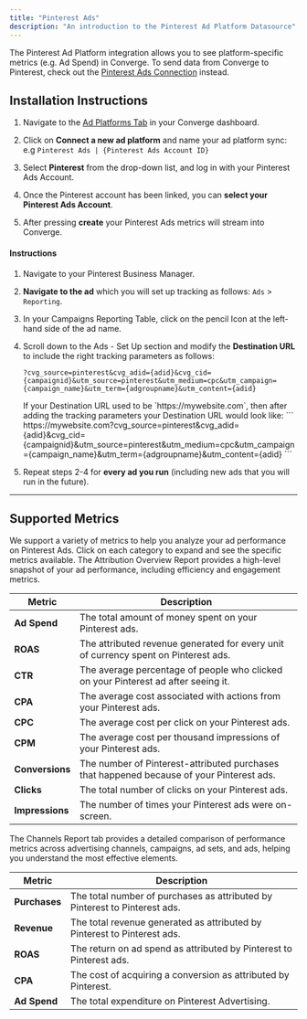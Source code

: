 ```yaml
---
title: "Pinterest Ads"
description: "An introduction to the Pinterest Ad Platform Datasource"
---
```


<Note> The Pinterest Ad Platform integration allows you to see platform-specific metrics (e.g. Ad Spend) in Converge. 
To send data from Converge to Pinterest, check out the [Pinterest Ads Connection](/connections/integrations/pinterest) instead.</Note>

## Installation Instructions

<AccordionGroup >
<Accordion icon="list" title="Installation Instructions">

1. Navigate to the [Ad Platforms Tab](https://app.runconverge.com/-/ad-platforms) in your Converge dashboard.

2. Click on **Connect a new ad platform** and name your ad platform sync: e.g `Pinterest Ads | {Pinterest Ads Account ID}`

3. Select **Pinterest** from the drop-down list, and log in with your Pinterest Ads Account.

4. Once the Pinterest account has been linked, you can **select your Pinterest Ads Account**. 

5. After pressing **create** your Pinterest Ads metrics will stream into Converge.

</Accordion>

<Accordion icon="crosshairs" title="Set up your UTM Tracking Parameters">

#### Instructions 

1. Navigate to your Pinterest Business Manager.

2. **Navigate to the ad** which you will set up tracking as follows: `Ads` > `Reporting`.

3. In your Campaigns Reporting Table, click on the pencil Icon at the left-hand side of the ad name.

4. Scroll down to the Ads - Set Up section and modify the **Destination URL** to include the right tracking parameters as follows:
   ```
   ?cvg_source=pinterest&cvg_adid={adid}&cvg_cid={campaignid}&utm_source=pinterest&utm_medium=cpc&utm_campaign={campaign_name}&utm_term={adgroupname}&utm_content={adid}
   ```
   <Accordion title="Example">
    If your Destination URL used to be `https://mywebsite.com`, then after adding the tracking parameters your Destination URL would look like:
    ```
    https://mywebsite.com?cvg_source=pinterest&cvg_adid={adid}&cvg_cid={campaignid}&utm_source=pinterest&utm_medium=cpc&utm_campaign={campaign_name}&utm_term={adgroupname}&utm_content={adid}
    ```
   </Accordion>
5. Repeat steps 2-4 for **every ad you run** (including new ads that you will run in the future).


</Accordion>
</AccordionGroup> 

---

## Supported Metrics

We support a variety of metrics to help you analyze your ad performance on Pinterest Ads. Click on each category to expand and see the specific metrics available.
<AccordionGroup>
<Accordion icon="chart-column" title="Overview Report">
The Attribution Overview Report provides a high-level snapshot of your ad performance, including efficiency and engagement metrics.

| Metric          | Description                                                                               |
| --------------- | ----------------------------------------------------------------------------------------- |
| **Ad Spend**    | The total amount of money spent on your Pinterest ads.                                    |
| **ROAS**        | The attributed revenue generated for every unit of currency spent on Pinterest ads.       |
| **CTR**         | The average percentage of people who clicked on your Pinterest ad after seeing it.        |
| **CPA**         | The average cost associated with actions from your Pinterest ads.                         |
| **CPC**         | The average cost per click on your Pinterest ads.                                         |
| **CPM**         | The average cost per thousand impressions of your Pinterest ads.                          |
| **Conversions** | The number of Pinterest-attributed purchases that happened because of your Pinterest ads. |
| **Clicks**      | The total number of clicks on your Pinterest ads.                                         |
| **Impressions** | The number of times your Pinterest ads were on-screen.                                    |

</Accordion>

<Accordion icon="network-wired" title="Channels Report">
The Channels Report tab provides a detailed comparison of performance metrics across advertising channels, campaigns, ad sets, and ads, helping you understand the most effective elements.

| Metric        | Description                                                                |
| ------------- | -------------------------------------------------------------------------- |
| **Purchases** | The total number of purchases as attributed by Pinterest to Pinterest ads. |
| **Revenue**   | The total revenue generated as attributed by Pinterest to Pinterest ads.   |
| **ROAS**      | The return on ad spend as attributed by Pinterest to Pinterest ads.        |
| **CPA**       | The cost of acquiring a conversion as attributed by Pinterest.             |
| **Ad Spend**  | The total expenditure on Pinterest Advertising.                            |

</Accordion>
</AccordionGroup>